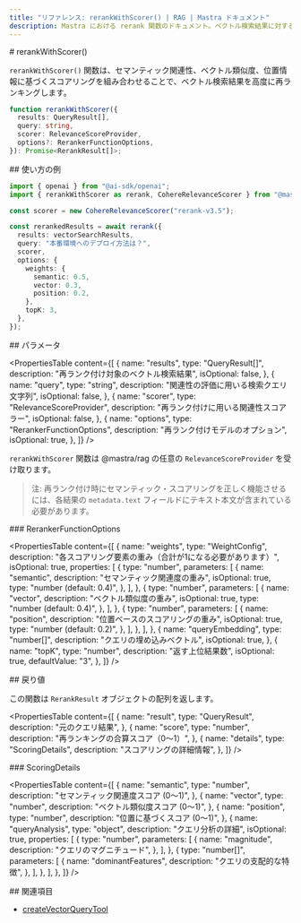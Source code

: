```yaml
---
title: "リファレンス: rerankWithScorer() | RAG | Mastra ドキュメント"
description: Mastra における rerank 関数のドキュメント。ベクトル検索結果に対する高度な再ランク付け機能を提供します。
---
```


<div id="rerankwithscorer">
  # rerankWithScorer()
</div>

`rerankWithScorer()` 関数は、セマンティック関連性、ベクトル類似度、位置情報に基づくスコアリングを組み合わせることで、ベクトル検索結果を高度に再ランキングします。

```typescript
function rerankWithScorer({
  results: QueryResult[],
  query: string,
  scorer: RelevanceScoreProvider,
  options?: RerankerFunctionOptions,
}): Promise<RerankResult[]>;
```


<div id="usage-example">
  ## 使い方の例
</div>

```typescript
import { openai } from "@ai-sdk/openai";
import { rerankWithScorer as rerank, CohereRelevanceScorer } from "@mastra/rag";

const scorer = new CohereRelevanceScorer("rerank-v3.5");

const rerankedResults = await rerank({
  results: vectorSearchResults,
  query: "本番環境へのデプロイ方法は？",
  scorer,
  options: {
    weights: {
      semantic: 0.5,
      vector: 0.3,
      position: 0.2,
    },
    topK: 3,
  },
});
```


<div id="parameters">
  ## パラメータ
</div>

<PropertiesTable
  content={[
    {
      name: "results",
      type: "QueryResult[]",
      description: "再ランク付け対象のベクトル検索結果",
      isOptional: false,
    },
    {
      name: "query",
      type: "string",
      description: "関連性の評価に用いる検索クエリ文字列",
      isOptional: false,
    },
    {
      name: "scorer",
      type: "RelevanceScoreProvider",
      description: "再ランク付けに用いる関連性スコアラー",
      isOptional: false,
    },
    {
      name: "options",
      type: "RerankerFunctionOptions",
      description: "再ランク付けモデルのオプション",
      isOptional: true,
    },
  ]}
/>

`rerankWithScorer` 関数は @mastra/rag の任意の `RelevanceScoreProvider` を受け取ります。

> 注: 再ランク付け時にセマンティック・スコアリングを正しく機能させるには、各結果の `metadata.text` フィールドにテキスト本文が含まれている必要があります。

<div id="rerankerfunctionoptions">
  ### RerankerFunctionOptions
</div>

<PropertiesTable
  content={[
    {
      name: "weights",
      type: "WeightConfig",
      description:
        "各スコアリング要素の重み（合計が1になる必要があります）",
      isOptional: true,
      properties: [
        {
          type: "number",
          parameters: [
            {
              name: "semantic",
              description: "セマンティック関連度の重み",
              isOptional: true,
              type: "number (default: 0.4)",
            },
          ],
        },
        {
          type: "number",
          parameters: [
            {
              name: "vector",
              description: "ベクトル類似度の重み",
              isOptional: true,
              type: "number (default: 0.4)",
            },
          ],
        },
        {
          type: "number",
          parameters: [
            {
              name: "position",
              description: "位置ベースのスコアリングの重み",
              isOptional: true,
              type: "number (default: 0.2)",
            },
          ],
        },
      ],
    },
    {
      name: "queryEmbedding",
      type: "number[]",
      description: "クエリの埋め込みベクトル",
      isOptional: true,
    },
    {
      name: "topK",
      type: "number",
      description: "返す上位結果数",
      isOptional: true,
      defaultValue: "3",
    },
  ]}
/>

<div id="returns">
  ## 戻り値
</div>

この関数は `RerankResult` オブジェクトの配列を返します。

<PropertiesTable
  content={[
    {
      name: "result",
      type: "QueryResult",
      description: "元のクエリ結果",
    },
    {
      name: "score",
      type: "number",
      description: "再ランキングの合算スコア（0～1）",
    },
    {
      name: "details",
      type: "ScoringDetails",
      description: "スコアリングの詳細情報",
    },
  ]}
/>

<div id="scoringdetails">
  ### ScoringDetails
</div>

<PropertiesTable
  content={[
    {
      name: "semantic",
      type: "number",
      description: "セマンティック関連度スコア (0～1)",
    },
    {
      name: "vector",
      type: "number",
      description: "ベクトル類似度スコア (0～1)",
    },
    {
      name: "position",
      type: "number",
      description: "位置に基づくスコア (0～1)",
    },
    {
      name: "queryAnalysis",
      type: "object",
      description: "クエリ分析の詳細",
      isOptional: true,
      properties: [
        {
          type: "number",
          parameters: [
            {
              name: "magnitude",
              description: "クエリのマグニチュード",
            },
          ],
        },
        {
          type: "number[]",
          parameters: [
            {
              name: "dominantFeatures",
              description: "クエリの支配的な特徴",
            },
          ],
        },
      ],
    },
  ]}
/>

<div id="related">
  ## 関連項目
</div>

- [createVectorQueryTool](../tools/vector-query-tool)